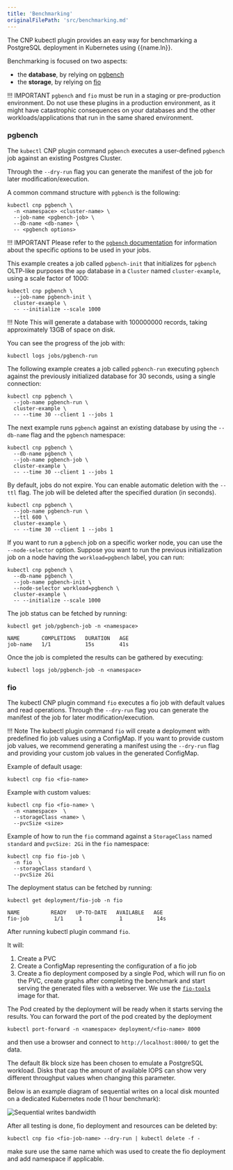 ```yaml
---
title: 'Benchmarking'
originalFilePath: 'src/benchmarking.md'
---
```




The CNP kubectl plugin provides an easy way for benchmarking a PostgreSQL deployment in Kubernetes using {{name.ln}}.

Benchmarking is focused on two aspects:

-   the **database**, by relying on [pgbench](https://www.postgresql.org/docs/current/pgbench.html)
-   the **storage**, by relying on [fio](https://fio.readthedocs.io/en/latest/fio_doc.html)

!!! IMPORTANT
    `pgbench` and `fio` must be run in a staging or pre-production environment.
    Do not use these plugins in a production environment, as it might have
    catastrophic consequences on your databases and the other
    workloads/applications that run in the same shared environment.

### pgbench

The `kubectl` CNP plugin command `pgbench` executes a user-defined `pgbench` job
against an existing Postgres Cluster.

Through the `--dry-run` flag you can generate the manifest of the job for later
modification/execution.

A common command structure with `pgbench` is the following:

```shell
kubectl cnp pgbench \
  -n <namespace> <cluster-name> \
  --job-name <pgbench-job> \
  --db-name <db-name> \
  -- <pgbench options>
```

!!! IMPORTANT
    Please refer to the [`pgbench` documentation](https://www.postgresql.org/docs/current/pgbench.html)
    for information about the specific options to be used in your jobs.

This example creates a job called `pgbench-init` that initializes for `pgbench`
OLTP-like purposes the `app` database in a `Cluster` named `cluster-example`,
using a scale factor of 1000:

```shell
kubectl cnp pgbench \
  --job-name pgbench-init \
  cluster-example \
  -- --initialize --scale 1000
```

!!! Note
    This will generate a database with 100000000 records, taking approximately 13GB
    of space on disk.

You can see the progress of the job with:

```shell
kubectl logs jobs/pgbench-run
```

The following example creates a job called `pgbench-run` executing `pgbench`
against the previously initialized database for 30 seconds, using a single
connection:

```shell
kubectl cnp pgbench \
  --job-name pgbench-run \
  cluster-example \
  -- --time 30 --client 1 --jobs 1
```

The next example runs `pgbench` against an existing database by using the
`--db-name` flag and the `pgbench` namespace:

```shell
kubectl cnp pgbench \
  --db-name pgbench \
  --job-name pgbench-job \
  cluster-example \
  -- --time 30 --client 1 --jobs 1
```

By default, jobs do not expire. You can enable automatic deletion with the
`--ttl` flag. The job will be deleted after the specified duration (in seconds).

```shell
kubectl cnp pgbench \
  --job-name pgbench-run \
  --ttl 600 \
  cluster-example \
  -- --time 30 --client 1 --jobs 1
```

If you want to run a `pgbench` job on a specific worker node, you can use
the `--node-selector` option. Suppose you want to run the previous
initialization job on a node having the `workload=pgbench` label, you can run:

```shell
kubectl cnp pgbench \
  --db-name pgbench \
  --job-name pgbench-init \
  --node-selector workload=pgbench \
  cluster-example \
  -- --initialize --scale 1000
```

The job status can be fetched by running:

```
kubectl get job/pgbench-job -n <namespace>

NAME       COMPLETIONS   DURATION   AGE
job-name   1/1           15s        41s
```

Once the job is completed the results can be gathered by executing:

```
kubectl logs job/pgbench-job -n <namespace>
```

### fio

The kubectl CNP plugin command `fio` executes a fio job with default values
and read operations.
Through the `--dry-run` flag you can generate the manifest of the job for later
modification/execution.

!!! Note
    The kubectl plugin command `fio` will create a deployment with predefined
    fio job values using a ConfigMap. If you want to provide custom job values, we
    recommend generating a manifest using the `--dry-run` flag and providing your
    custom job values in the generated ConfigMap.

Example of default usage:

```shell
kubectl cnp fio <fio-name>
```

Example with custom values:

```shell
kubectl cnp fio <fio-name> \
  -n <namespace>  \
  --storageClass <name> \
  --pvcSize <size>
```

Example of how to run the `fio` command against a `StorageClass` named
`standard` and `pvcSize: 2Gi` in the `fio` namespace:

```shell
kubectl cnp fio fio-job \
  -n fio  \
  --storageClass standard \
  --pvcSize 2Gi
```

The deployment status can be fetched by running:

```shell
kubectl get deployment/fio-job -n fio

NAME          READY   UP-TO-DATE   AVAILABLE   AGE
fio-job        1/1     1            1           14s

```

After running kubectl plugin command `fio`.

It will:

1.  Create a PVC
2.  Create a ConfigMap representing the configuration of a fio job
3.  Create a fio deployment composed by a single Pod, which will run fio on
    the PVC, create graphs after completing the benchmark and start serving the
    generated files with a webserver. We use the
    [`fio-tools`](https://github.com/wallnerryan/fio-tools) image for that.

The Pod created by the deployment will be ready when it starts serving the
results. You can forward the port of the pod created by the deployment

```
kubectl port-forward -n <namespace> deployment/<fio-name> 8000
```

and then use a browser and connect to `http://localhost:8000/` to get the data.

The default 8k block size has been chosen to emulate a PostgreSQL workload.
Disks that cap the amount of available IOPS can show very different throughput
values when changing this parameter.

Below is an example diagram of sequential writes on a local disk
mounted on a dedicated Kubernetes node
(1 hour benchmark):

![Sequential writes bandwidth](images/write_bw.1-2Draw.png)

After all testing is done, fio deployment and resources can be deleted by:

```shell
kubectl cnp fio <fio-job-name> --dry-run | kubectl delete -f -
```

make sure use the same name which was used to create the fio deployment and add namespace if applicable.
